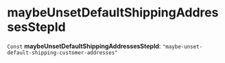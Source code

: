 
# maybeUnsetDefaultShippingAddressesStepId

 `Const` **maybeUnsetDefaultShippingAddressesStepId**: `"maybe-unset-default-shipping-customer-addresses"`
